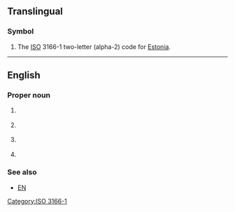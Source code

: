 {{also|ee|Ee|-ee|-ée|.ee|ééʼ|ʻée|её|өө}}

==Translingual==

===Symbol===
{{head|mul|symbol}}
# The [[ISO]] 3166-1 two-letter (alpha-2) code for [[Estonia]].

[[Category:ISO 3166-1]]

----

==English==

===Proper noun===
{{en-proper noun}}

# {{lb|en|academic|_|philosophy}} {{initialism of|{{w|Eudemian Ethics}}|lang=en}}
# {{lb|en|linguistics}} {{initialism of|Estuary English|lang=en}}
# {{lb|en|Christianity}} {{initialism of|{{w|Evangelism Explosion}}|lang=en}}
# {{initialism of|electrical engineering|lang=en}}

===See also===
* [[EN]]